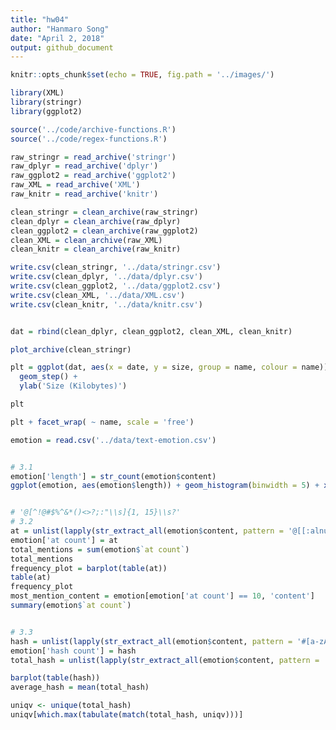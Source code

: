 ```yaml
---
title: "hw04"
author: "Hanmaro Song"
date: "April 2, 2018"
output: github_document
---
```


```r
knitr::opts_chunk$set(echo = TRUE, fig.path = '../images/')

library(XML)
library(stringr)
library(ggplot2)
```


```r
source('../code/archive-functions.R')
source('../code/regex-functions.R')

raw_stringr = read_archive('stringr')
raw_dplyr = read_archive('dplyr')
raw_ggplot2 = read_archive('ggplot2')
raw_XML = read_archive('XML')
raw_knitr = read_archive('knitr')

clean_stringr = clean_archive(raw_stringr)
clean_dplyr = clean_archive(raw_dplyr)
clean_ggplot2 = clean_archive(raw_ggplot2)
clean_XML = clean_archive(raw_XML)
clean_knitr = clean_archive(raw_knitr)

write.csv(clean_stringr, '../data/stringr.csv')
write.csv(clean_dplyr, '../data/dplyr.csv')
write.csv(clean_ggplot2, '../data/ggplot2.csv')
write.csv(clean_XML, '../data/XML.csv')
write.csv(clean_knitr, '../data/knitr.csv')


dat = rbind(clean_dplyr, clean_ggplot2, clean_XML, clean_knitr)

plot_archive(clean_stringr)

plt = ggplot(dat, aes(x = date, y = size, group = name, colour = name)) +
  geom_step() +
  ylab('Size (Kilobytes)')

plt

plt + facet_wrap( ~ name, scale = 'free')
```




```r

emotion = read.csv('../data/text-emotion.csv')


# 3.1
emotion['length'] = str_count(emotion$content)
ggplot(emotion, aes(emotion$length)) + geom_histogram(binwidth = 5) + xlab("Count") + ylab("Frequency")


# '@[^!@#$%^&*()<>?;:"\\s]{1, 15}\\s?'
# 3.2
at = unlist(lapply(str_extract_all(emotion$content, pattern = '@[[:alnum:]]{1,15}[ ]?|@[[:alnum:]]{1,15}$'), function(x) length(x)))
emotion['at count'] = at
total_mentions = sum(emotion$`at count`)
total_mentions
frequency_plot = barplot(table(at))
table(at)
frequency_plot
most_mention_content = emotion[emotion['at count'] == 10, 'content']
summary(emotion$`at count`)


# 3.3
hash = unlist(lapply(str_extract_all(emotion$content, pattern = '#[a-zA-Z]*[0-9a-zA-Z]*'), function(x) length(x)))
emotion['hash count'] = hash
total_hash = unlist(lapply(str_extract_all(emotion$content, pattern = '#[a-zA-Z]*[0-9a-zA-Z]*'), function(x) nchar(x) - 1))

barplot(table(hash))
average_hash = mean(total_hash)

uniqv <- unique(total_hash)
uniqv[which.max(tabulate(match(total_hash, uniqv)))]





```














